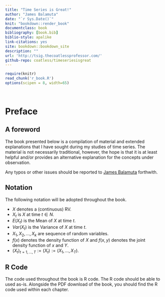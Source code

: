 ```yaml
--- 
title: "Time Series is Great!"
author: "James Balamuta"
date: "`r Sys.Date()`"
knit: "bookdown::render_book"
documentclass: book
bibliography: [book.bib]
biblio-style: apalike
link-citations: yes
site: bookdown::bookdown_site
description: ""
url: 'http://tsig.thecoatlessprofessor.com/'
github-repo: coatless/timeseriesisgreat
---
```


```r
require(knitr)
read_chunk('r_book.R')
options(scipen = 8, width=65)
```

```r
```

```r
```

# Preface
## A foreword

The book presented below is a compilation of material and extended explanations that I have sought during my studies of time series. The material is not necessarily traditional, however, the hope is that it is at least helpful and/or provides an alternative explanation for the concepts under observation.

Any typos or other issues should be reported to [James Balamuta](mailto:balamut2@illinois.edu) forthwith.

##  Notation

The following notation will be adopted throughout the book.

* $X$ denotes a (continuous) RV.
* $X_t$ is $X$ at time $t \in N$.
* $E\left(X_t\right)$ is the Mean of $X$ at time $t$.
* $Var\left(X_t\right)$ is the Variance of $X$ at time $t$.
* $X_{1}, X_{2}, \ldots, X_{k}$ are sequence of random variables.
* $f\left(x\right)$ denotes the density function of $X$ and $f\left(x, y\right)$ denotes the joint density function of $x$ and $Y$.
* $\left(X_t\right)_{t=1,\ldots,T} := \left(X_t\right) := (X_1, \ldots, X_T)$.

## R Code

The code used throughout the book is R code. The R code should be able to used as-is. Alongside the PDF download of the book, you should find the R code used within each chapter. 
